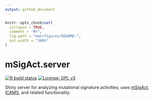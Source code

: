 ```yaml
---
output: github_document
---
```


<!-- README.md is generated from README.Rmd. Please edit that file -->

```r
knitr::opts_chunk$set(
  collapse = TRUE,
  comment = "#>",
  fig.path = "man/figures/README-",
  out.width = "100%"
)
```
# mSigAct.server

<!-- badges: start -->

[![R build status](https://github.com/steverozen/mSigAct.server/workflows/R-CMD-check/badge.svg)](https://github.com/steverozen/mSigAct.server/actions)
[![License: GPL v3](https://img.shields.io/badge/License-GPLv3-blue.svg)](https://www.gnu.org/licenses/gpl-3.0)

<!-- [![AppVeyor build status](https://ci.appveyor.com/api/projects/status/github/steverozen/mSigAct.server?branch=master&svg=true)](https://ci.appveyor.com/project/steverozen/mSigAct.server) -->
<!-- badges: end -->

Shiny server for analyzing mutational signature activities; uses [mSigAct](https://github.com/steverozen/mSigAct), [ICAMS](https://cran.r-project.org/package=ICAMS), and related functionality.

